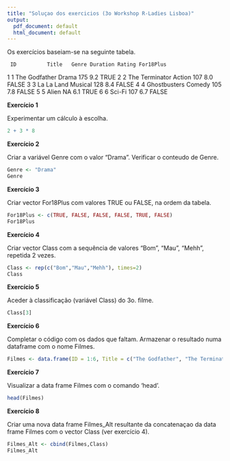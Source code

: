 ---
title: "Soluçao dos exercicios (3o Workshop R-Ladies Lisboa)"
output:
  pdf_document: default
  html_document: default
---

Os exercícios baseiam-se na seguinte tabela.

     ID          Title   Genre Duration Rating For18Plus
  <int>          <chr>   <chr>    <int>  <dbl>     <lgl>
1     1  The Godfather   Drama      175    9.2      TRUE
2     2 The Terminator  Action      107    8.0     FALSE
3     3     La La Land Musical      128    8.4     FALSE
4     4   Ghostbusters  Comedy      105    7.8     FALSE
5     5          Alien    <NA>       NA    6.1      TRUE
6     6           <NA>  Sci-Fi      107    6.7     FALSE


**Exercício 1**

Experimentar um cálculo à escolha.
```{r}
2 + 3 * 8
```


**Exercício 2**

Criar a variável Genre com o valor "Drama". Verificar o conteudo de Genre.
```{r}
Genre <- "Drama"
Genre
```


**Exercício 3**

Criar vector For18Plus com valores TRUE ou FALSE, na ordem da tabela.
```{r}
For18Plus <- c(TRUE, FALSE, FALSE, FALSE, TRUE, FALSE)
For18Plus
```


**Exercício 4** 

Criar vector Class com a sequência de valores "Bom", "Mau", "Mehh", repetida 2 vezes.
```{r}
Class <- rep(c("Bom","Mau","Mehh"), times=2)
Class
```


**Exercício 5** 

Aceder à classificação (variável Class) do 3o. filme.
```{r}
Class[3]
```


**Exercício 6** 

Completar o código com os dados que faltam. Armazenar o resultado numa dataframe com o nome Filmes.
```{r, eval = FALSE}
Filmes <- data.frame(ID = 1:6, Title = c("The Godfather", "The Terminator", "La La Land", "Ghostbusters", "Alien", NA))

```


**Exercício 7**

Visualizar a data frame Filmes com o comando 'head'.
```{r, eval = FALSE}
head(Filmes)
```

**Exercício 8** 

Criar uma nova data frame Filmes_Alt resultante da concatenaçao da data frame Filmes com o vector Class (ver exercício 4).
```{r}
Filmes_Alt <- cbind(Filmes,Class)
Filmes_Alt
```

